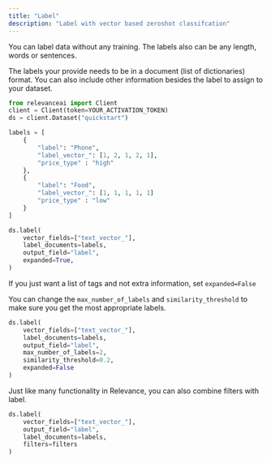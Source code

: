 ```yaml
---
title: "Label"
description: "Label with vector based zeroshot classifcation"
---
```


You can label data without any training. The labels also can be any length, words or sentences. 

The labels your provide needs to be in a document (list of dictionaries) format. You can also include other information besides the label to assign to your dataset.

```python Python 
from relevanceai import Client
client = Client(token=YOUR_ACTIVATION_TOKEN)
ds = client.Dataset("quickstart")

labels = [
    {
        "label": "Phone",
        "label_vector_": [1, 2, 1, 2, 1],
        "price_type" : "high"
    },
    {
        "label": "Food",
        "label_vector_": [1, 1, 1, 1, 1]
        "price_type" : "low"
    }
]

ds.label(
    vector_fields=["text_vector_"],
    label_documents=labels,
    output_field="label",
    expanded=True,
)
```

If you just want a list of tags and not extra information, set `expanded=False`

You can change the `max_number_of_labels` and `similarity_threshold` to make sure you get the most appropriate labels.

```python Python 
ds.label(
    vector_fields=["text_vector_"],
    label_documents=labels,
    output_field="label",
    max_number_of_labels=2,
    similarity_threshold=0.2,
    expanded=False
)
```

Just like many functionality in Relevance, you can also combine filters with label.

```python Python 
ds.label(
    vector_fields=["text_vector_"],
    output_field="label",
    label_documents=labels,
    filters=filters
)
```
